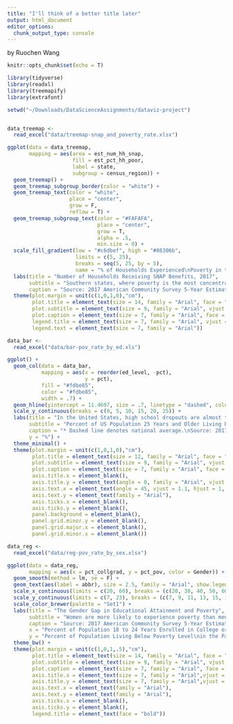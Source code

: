 ```yaml
---
title: "I'll think of a better title later"
output: html_document
editor_options: 
  chunk_output_type: console
---
```


by Ruochen Wang

```r
knitr::opts_chunk$set(echo = T)

```

```r
library(tidyverse)
library(readxl)
library(treemapify)
library(extrafont)

setwd("~/Downloads/DataScienceAssignments/dataviz-project")

```

```r

```


```r

data_treemap <-
  read_excel("data/treemap-snap_and_poverty_rate.xlsx")

ggplot(data = data_treemap,
       mapping = aes(area = est_num_hh_snap,
                     fill = est_pct_hh_poor,
                     label = state,
                     subgroup = census_region)) +
  geom_treemap() +
  geom_treemap_subgroup_border(color = "white") +
  geom_treemap_text(color = "white",
                    place = "center",
                    grow = F,
                    reflow = T) +
  geom_treemap_subgroup_text(color = "#FAFAFA",
                             place = "center",
                             grow = T,
                             alpha = .5,
                             min.size = 0) +
  scale_fill_gradient(low = "#c6dbef", high = "#08306b",
                      limits = c(5, 25),
                      breaks = seq(5, 25, by = 5),
                      name = "% of Households Experienced\nPoverty in the Past 12 Months") +
  labs(title = "Number of Households Receiving SNAP Benefits, 2017",
       subtitle = "Southern states, where poverty is the most concentrated among census regions, held the most families receiving food stamps\nin 2017.",
       caption = "Source: 2017 American Community Survey 5-Year Estimates, US Census Bureau") +
  theme(plot.margin = unit(c(1,0,1,0),"cm"),
        plot.title = element_text(size = 14, family = "Arial", face = "bold", vjust = 2),
        plot.subtitle = element_text(size = 9, family = "Arial", vjust = 2),
        plot.caption = element_text(size = 7, family = "Arial", face = "italic", vjust = -2, hjust = 0),
        legend.title = element_text(size = 7, family = "Arial", vjust = 4),
        legend.text = element_text(size = 7, family = "Arial"))

```


```r

data_bar <-
  read_excel("data/bar-pov_rate_by_ed.xls")

ggplot() +
  geom_col(data = data_bar,
           mapping = aes(x = reorder(ed_level, -pct),
                         y = pct),
           fill = "#fdbe85",
           color = "#fdbe85",
           width = .7) +
  geom_hline(yintercept = 11.4697, size = .7, linetype = "dashed", color = "#8c2d04") +
  scale_y_continuous(breaks = c(0, 5, 10, 15, 20, 25)) +
  labs(title = "In the United States, high school dropouts are almost twice as likely to experience\npoverty as their peers with a high school diploma",
       subtitle = "Percent of US Population 25 Years and Older Living Below Poverty Level in the Past 12 Months, 2017",
       caption = "* Dashed line denotes national average.\nSource: 2017 American Community Survey 5-Year Estimates, US Census Bureau",
       y = "%") +
  theme_minimal() +
  theme(plot.margin = unit(c(1,0,1,0),"cm"),
        plot.title = element_text(size = 12, family = "Arial", face = "bold", vjust = 3),
        plot.subtitle = element_text(size = 9, family = "Arial", vjust = 3),
        plot.caption = element_text(size = 7, family = "Arial", face = "italic", vjust = -2, hjust = 0),
        axis.title.x = element_blank(),
        axis.title.y = element_text(angle = 0, family = "Arial", vjust = .5),
        axis.text.x = element_text(angle = 45, vjust = 1.1, hjust = 1, family = "Arial"),
        axis.text.y = element_text(family = "Arial"),
        axis.ticks.x = element_blank(),
        axis.ticks.y = element_blank(),
        panel.background = element_blank(),
        panel.grid.minor.y = element_blank(),
        panel.grid.major.x = element_blank(),
        panel.grid.minor.x = element_blank())

```


```r

data_reg <-
  read_excel("data/reg-pov_rate_by_sex.xlsx")

ggplot(data = data_reg,
       mapping = aes(x = pct_collgrad, y = pct_pov, color = Gender)) +
  geom_smooth(method = lm, se = F) +
  geom_text(aes(label = abbr), size = 2.5, family = "Arial", show.legend = F) +
  scale_x_continuous(limits = c(20, 60), breaks = (c(20, 30, 40, 50, 60))) +
  scale_y_continuous(limits = c(7, 23), breaks = (c(7, 9, 11, 13, 15, 17, 19, 21, 23))) +
  scale_color_brewer(palette = "Set1") +
  labs(title = "The Gender Gap in Educational Attainment and Poverty",
       subtitle = "Women are more likely to experience poverty than men with similar education levels. The poverty reduction\neffect of education is also greater for men than for women.",
       caption = "Source: 2017 American Community Survey 5-Year Estimates, US Census Bureau",
       x = "Percent of Population 18 to 24 Years Enrolled in College or Graduate School, 2017",
       y = "Percent of Population Living Below Poverty Level\nin the Past 12 Months, 2017") +
  theme_bw() +
  theme(plot.margin = unit(c(1,0,1,.5),"cm"),
        plot.title = element_text(size = 14, family = "Arial", face = "bold", vjust = 2),
        plot.subtitle = element_text(size = 9, family = "Arial", vjust = 2),
        plot.caption = element_text(size = 7, family = "Arial", face = "italic", vjust = -4, hjust = 0),
        axis.title.x = element_text(size = 7, family = "Arial",vjust = -1),
        axis.title.y = element_text(size = 7, family = "Arial",vjust = 3),
        axis.text.x = element_text(family = "Arial"),
        axis.text.y = element_text(family = "Arial"),
        axis.ticks.x = element_blank(),
        axis.ticks.y = element_blank(),
        legend.title = element_text(face = "bold"))

```

